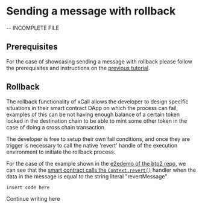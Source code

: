 # Sending a message with rollback

-- INCOMPLETE FILE

## Prerequisites

For the case of showcasing sending a message with rollback please follow the prerequisites and instructions on the [previous tutorial](/quickstart/sending-a-message-with-xcall).

## Rollback

The rollback functionality of xCall allows the developer to design specific situations in their smart contract DApp on which the process can fail, examples of this can be not having enough balance of a certain token locked in the destination chain to be able to mint some other token in the case of doing a cross chain transaction. 

The developer is free to setup their own fail conditions, and once they are trigger is necessary to call the native 'revert' handle of the execution environment to initiate the rollback process.

For the case of the example shown in the [e2edemo of the btp2 repo](https://github.com/icon-project/btp2/tree/main/e2edemo), we can see that the [smart contract calls the ```Context.revert()```](https://github.com/icon-project/btp2-java/blob/9acff597162ec66aef343e2c06cc607e0aa10dfa/dapp-sample/src/main/java/foundation/icon/btp/xcall/sample/DAppProxySample.java#L103) handler when the data in the message is equal to the string literal "revertMessage"

```filename="" copy
insert code here
```
Continue writing here